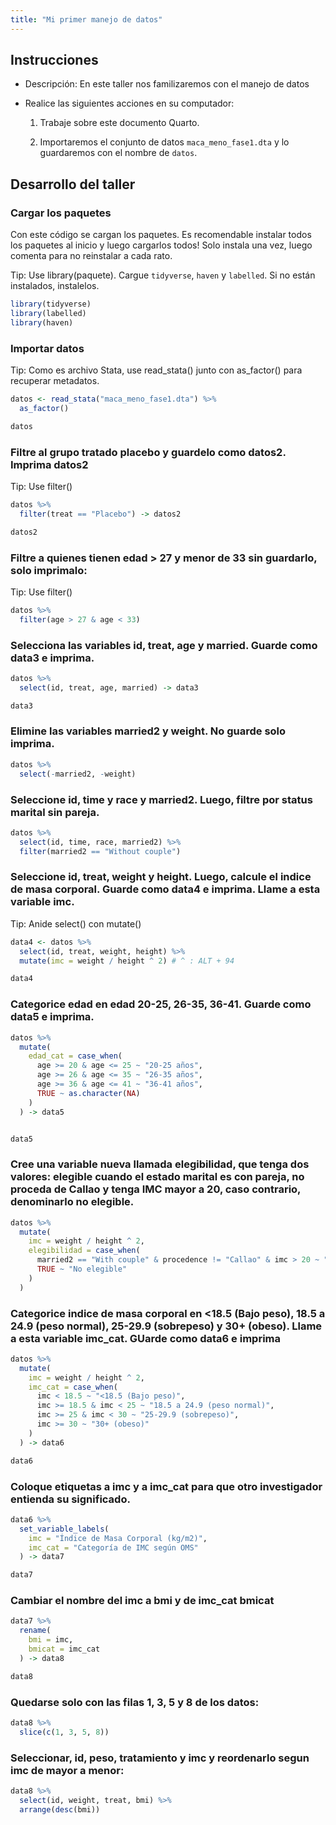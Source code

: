 ```yaml
---
title: "Mi primer manejo de datos"
---
```


## Instrucciones

-   Descripción: En este taller nos familizaremos con el manejo de datos

-   Realice las siguientes acciones en su computador:

    1)  Trabaje sobre este documento Quarto.

    2)  Importaremos el conjunto de datos `maca_meno_fase1.dta` y lo guardaremos con el nombre de `datos`.
    

## Desarrollo del taller

### Cargar los paquetes

Con este código se cargan los paquetes. Es recomendable instalar todos los paquetes al inicio y luego cargarlos todos! Solo instala una vez, luego comenta para no reinstalar a cada rato. 

Tip: Use library(paquete). Cargue `tidyverse`, `haven` y `labelled`. Si no están instalados, instalelos.

```r
library(tidyverse)
library(labelled)
library(haven)
```

### Importar datos

Tip: Como es archivo Stata, use read_stata() junto con as_factor() para recuperar metadatos.

```r
datos <- read_stata("maca_meno_fase1.dta") %>% 
  as_factor()

datos
```

### Filtre al grupo tratado placebo y guardelo como datos2. Imprima datos2

Tip:  Use filter()

```r
datos %>% 
  filter(treat == "Placebo") -> datos2

datos2
```

### Filtre a quienes tienen edad > 27 y menor de 33 sin guardarlo, solo imprimalo:

Tip: Use filter()

```r
datos %>% 
  filter(age > 27 & age < 33) 
```

### Selecciona las variables id, treat, age y married. Guarde como data3 e imprima.

```r
datos %>% 
  select(id, treat, age, married) -> data3

data3
```


### Elimine las variables married2 y weight. No guarde solo imprima.

```r
datos %>% 
  select(-married2, -weight)
```


### Seleccione id, time y race y married2. Luego, filtre por status marital sin pareja.

```r
datos %>% 
  select(id, time, race, married2) %>% 
  filter(married2 == "Without couple")
```


### Seleccione id, treat, weight y height. Luego, calcule el indice de masa corporal. Guarde como data4 e imprima. Llame a esta variable imc.

Tip: Anide select() con mutate()

```r
data4 <- datos %>% 
  select(id, treat, weight, height) %>% 
  mutate(imc = weight / height ^ 2) # ^ : ALT + 94

data4
```

### Categorice edad en edad 20-25, 26-35, 36-41. Guarde como data5 e imprima.

```r
datos %>% 
  mutate(
    edad_cat = case_when(
      age >= 20 & age <= 25 ~ "20-25 años", 
      age >= 26 & age <= 35 ~ "26-35 años", 
      age >= 36 & age <= 41 ~ "36-41 años", 
      TRUE ~ as.character(NA)
    )
  ) -> data5


data5
```


### Cree una variable nueva llamada elegibilidad, que tenga dos valores: elegible cuando el estado marital es con pareja, no proceda de Callao y tenga IMC mayor a 20, caso contrario, denominarlo no elegible.

```r
datos %>% 
  mutate(
    imc = weight / height ^ 2, 
    elegibilidad = case_when(
      married2 == "With couple" & procedence != "Callao" & imc > 20 ~ "Elegible", 
      TRUE ~ "No elegible"
    )
  )
```


### Categorice indice de masa corporal en <18.5 (Bajo peso), 18.5 a 24.9 (peso normal), 25-29.9 (sobrepeso) y 30+ (obeso). Llame a esta variable imc_cat. GUarde como data6 e imprima

```r
datos %>% 
  mutate(
    imc = weight / height ^ 2, 
    imc_cat = case_when(
      imc < 18.5 ~ "<18.5 (Bajo peso)", 
      imc >= 18.5 & imc < 25 ~ "18.5 a 24.9 (peso normal)", 
      imc >= 25 & imc < 30 ~ "25-29.9 (sobrepeso)", 
      imc >= 30 ~ "30+ (obeso)"
    )
  ) -> data6

data6
```


### Coloque etiquetas a imc y a imc_cat para que otro investigador entienda su significado.

```r
data6 %>% 
  set_variable_labels(
    imc = "Índice de Masa Corporal (kg/m2)", 
    imc_cat = "Categoría de IMC según OMS"
  ) -> data7

data7
```

### Cambiar el nombre del imc a bmi y de imc_cat bmicat

```r
data7 %>% 
  rename(
    bmi = imc,
    bmicat = imc_cat
  ) -> data8

data8
```

### Quedarse solo con las filas 1, 3, 5 y 8 de los datos:

```r
data8 %>% 
  slice(c(1, 3, 5, 8))
```

### Seleccionar, id, peso, tratamiento y imc y reordenarlo segun imc de mayor a menor:

```r
data8 %>% 
  select(id, weight, treat, bmi) %>% 
  arrange(desc(bmi))
```

